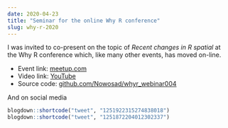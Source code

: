 ```yaml
---
date: 2020-04-23
title: "Seminar for the online Why R conference"
slug: why-r-2020
---
```


I was invited to co-present on the topic of *Recent changes in R spatial* at the Why R conference which, like many other events, has moved on-line.

- Event link: [meetup.com](https://www.meetup.com/Spotkania-Entuzjastow-R-Warsaw-R-Users-Group-Meetup/events/269807574/)
- Video link: [YouTube](https://www.youtube.com/watch?v=Va0STgco7-4)
- Source code: [github.com/Nowosad/whyr_webinar004](https://github.com/Nowosad/whyr_webinar004)

And on social media


```r
blogdown::shortcode("tweet", "1251922315274838018")
blogdown::shortcode("tweet", "1251872204012302337")
```

